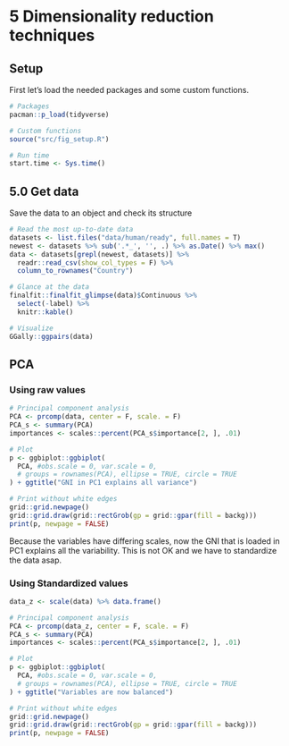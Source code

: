 # 5 Dimensionality reduction techniques
## Setup

First let's load the needed packages and some custom functions.

```r
# Packages
pacman::p_load(tidyverse)

# Custom functions
source("src/fig_setup.R")

# Run time
start.time <- Sys.time()
```


## 5.0 Get data

Save the data to an object and check its structure

```r
# Read the most up-to-date data
datasets <- list.files("data/human/ready", full.names = T)
newest <- datasets %>% sub('.*_', '', .) %>% as.Date() %>% max()
data <- datasets[grepl(newest, datasets)] %>%
  readr::read_csv(show_col_types = F) %>%
  column_to_rownames("Country")

# Glance at the data
finalfit::finalfit_glimpse(data)$Continuous %>%
  select(-label) %>%
  knitr::kable()

# Visualize
GGally::ggpairs(data)
```


## PCA
### Using raw values

```r
# Principal component analysis
PCA <- prcomp(data, center = F, scale. = F)
PCA_s <- summary(PCA)
importances <- scales::percent(PCA_s$importance[2, ], .01)

# Plot
p <- ggbiplot::ggbiplot(
  PCA, #obs.scale = 0, var.scale = 0, 
  # groups = rownames(PCA), ellipse = TRUE, circle = TRUE
) + ggtitle("GNI in PC1 explains all variance")

# Print without white edges
grid::grid.newpage()
grid::grid.draw(grid::rectGrob(gp = grid::gpar(fill = backg)))
print(p, newpage = FALSE)
```

Because the variables have differing scales, now the GNI that is loaded in PC1 explains all the variability. This is not OK and we have to standardize the data asap. 


### Using Standardized values

```r
data_z <- scale(data) %>% data.frame()

# Principal component analysis
PCA <- prcomp(data_z, center = F, scale. = F)
PCA_s <- summary(PCA)
importances <- scales::percent(PCA_s$importance[2, ], .01)

# Plot
p <- ggbiplot::ggbiplot(
  PCA, #obs.scale = 0, var.scale = 0, 
  # groups = rownames(PCA), ellipse = TRUE, circle = TRUE
) + ggtitle("Variables are now balanced")

# Print without white edges
grid::grid.newpage()
grid::grid.draw(grid::rectGrob(gp = grid::gpar(fill = backg)))
print(p, newpage = FALSE)
```







